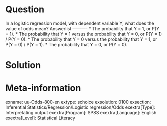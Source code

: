 Question
========
  
In a logistic regression model, with dependent variable Y, what does the value of odds mean? 
Answerlist
----------
* The probability that Y = 1, or P(Y = 1).
* The probability that Y = 1 versus the probability that Y = 0, or P(Y = 1) / P(Y = 0).
* The probability that Y = 0 versus the probability that Y = 1, or P(Y = 0) / P(Y = 1).
* The probability that Y = 0, or P(Y = 0).


Solution
========

Meta-information
================
exname: uu-Odds-800-en
extype: schoice
exsolution: 0100
exsection: Inferential Statistics/Regression/Logistic regression/Odds
exextra[Type]: Interpretating output
exextra[Program]: SPSS
exextra[Language]: English
exextra[Level]: Statistical Literacy
